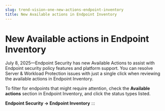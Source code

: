 ```yaml
---
slug: trend-vision-one-new-actions-endpoint-inventory
title: New Available actions in Endpoint Inventory
---
```

# New Available actions in Endpoint Inventory

July 8, 2025—Endpoint Security has new Available Actions to assist with Endpoint security policy features and platform support. You can resolve Server & Workload Protection issues with just a single click when reviewing the available actions in Endpoint Inventory.

To filter for endpoints that might require attention, check the **Available actions** section in Endpoint Inventory, and click the status types listed.

**Endpoint Security → Endpoint Inventory**
:::
